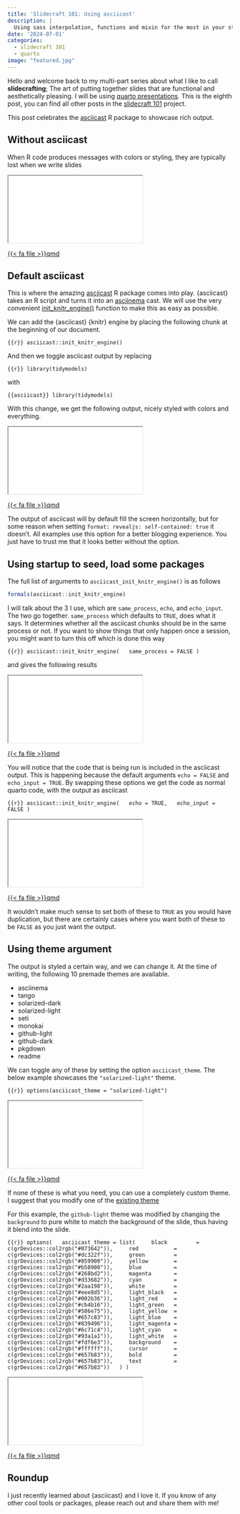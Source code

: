 ```yaml
---
title: 'Slidecraft 101: Using asciicast'
description: |
  Using sass interpolation, functions and mixin for the most in your style sheets
date: '2024-07-01'
categories:
  - slidecraft 101
  - quarto
image: "featured.jpg"
---
```


Hello and welcome back to my multi-part series about what I like to call **slidecrafting**; The art of putting together slides that are functional and aesthetically pleasing. I will be using [quarto presentations](https://quarto.org/). This is the eighth post, you can find all other posts in the [slidecraft 101](../../project/slidecraft-101/index.qmd#blog-posts) project.

This post celebrates the [asciicast](https://github.com/r-lib/asciicast) R package to showcase rich output.

## Without asciicast

When R code produces messages with colors or styling, they are typically lost when we write slides

<iframe class="slide-deck" src="_no-asciicast.html">

</iframe>

<a href="_no-asciicast.qmd" target="_blank" class="listing-slides btn-links">{{< fa file >}}qmd<a>

## Default asciicast

This is where the amazing [asciicast](https://github.com/r-lib/asciicast) R package comes into play. {asciicast} takes an R script and turns it into an [asciinema](https://asciinema.org/) cast. We will use the very convenient [init_knitr_engine()](https://asciicast.r-lib.org/reference/init_knitr_engine.html) function to make this as easy as possible.

We can add the {asciicast} {knitr} engine by placing the following chunk at the beginning of our document.

```{{r}}
asciicast::init_knitr_engine()
```

And then we toggle asciicast output by replacing 

```{{r}}
library(tidymodels)
```

with

```{{asciicast}}
library(tidymodels)
```

With this change, we get the following output, nicely styled with colors and everything.

<iframe class="slide-deck" src="_asciicast-default.html">

</iframe>

<a href="_asciicast-default.qmd" target="_blank" class="listing-slides btn-links">{{< fa file >}}qmd<a>

::: {.callout-note}
The output of asciicast will by default fill the screen horizontally, but for some reason when setting `format: revealjs: self-contained: true` it doesn't. All examples use this option for a better blogging experience. You just have to trust me that it looks better without the option.
:::

## Using startup to seed, load some packages

The full list of arguments to `asciicast_init_knitr_engine()` is as follows

```r
formals(asciicast::init_knitr_engine)
```

I will talk about the 3 I use, which are `same_process`, `echo`, and `echo_input`. The two go together. `same_process` which defaults to `TRUE`, does what it says. It determines whether all the asciicast chunks should be in the same process or not. If you want to show things that only happen once a session, you might want to turn this off which is done this way

```{{r}}
asciicast::init_knitr_engine(
  same_process = FALSE
)
```

and gives the following results

<iframe class="slide-deck" src="_asciicast-same_process.html">

</iframe>

<a href="_asciicast-same_process.qmd" target="_blank" class="listing-slides btn-links">{{< fa file >}}qmd<a>

You will notice that the code that is being run is included in the asciicast output. This is happening because the default arguments `echo = FALSE` and `echo_input = TRUE`. By swapping these options we get the code as normal quarto code, with the output as asciicast

```{{r}}
asciicast::init_knitr_engine(
  echo = TRUE,
  echo_input = FALSE
)
```

<iframe class="slide-deck" src="_asciicast-echos.html">

</iframe>

<a href="_asciicast-echos.qmd" target="_blank" class="listing-slides btn-links">{{< fa file >}}qmd<a>

It wouldn't make much sense to set both of these to `TRUE` as you would have duplication, but there are certainly cases where you want both of these to be `FALSE` as you just want the output.

## Using theme argument

The output is styled a certain way, and we can change it. At the time of writing, the following 10 premade themes are available.

- asciinema
- tango
- solarized-dark
- solarized-light
- seti
- monokai
- github-light
- github-dark
- pkgdown
- readme

We can toggle any of these by setting the option `asciicast_theme`. The below example showcases the `"solarized-light"` theme.

```{{r}}
options(asciicast_theme = "solarized-light")
```

<iframe class="slide-deck" src="_asciicast-solarized.html">

</iframe>

<a href="_asciicast-solarized.qmd" target="_blank" class="listing-slides btn-links">{{< fa file >}}qmd<a>

If none of these is what you need, you can use a completely custom theme. I suggest that you modify one of the [existing theme](https://github.com/r-lib/asciicast/blob/4e6302182264a0fe7c58c427c9878b9135dac4fd/R/svg.R#L190)

For this example, the `github-light` theme was modified by changing the `background` to pure white to match the background of the slide, thus having it blend into the slide.

```{{r}}
options(
  asciicast_theme = list(
    black         = c(grDevices::col2rgb("#073642")),
    red           = c(grDevices::col2rgb("#dc322f")),
    green         = c(grDevices::col2rgb("#859900")),
    yellow        = c(grDevices::col2rgb("#b58900")),
    blue          = c(grDevices::col2rgb("#268bd2")),
    magenta       = c(grDevices::col2rgb("#d33682")),
    cyan          = c(grDevices::col2rgb("#2aa198")),
    white         = c(grDevices::col2rgb("#eee8d5")),
    light_black   = c(grDevices::col2rgb("#002b36")),
    light_red     = c(grDevices::col2rgb("#cb4b16")),
    light_green   = c(grDevices::col2rgb("#586e75")),
    light_yellow  = c(grDevices::col2rgb("#657c83")),
    light_blue    = c(grDevices::col2rgb("#839496")),
    light_magenta = c(grDevices::col2rgb("#6c71c4")),
    light_cyan    = c(grDevices::col2rgb("#93a1a1")),
    light_white   = c(grDevices::col2rgb("#fdf6e3")),
    background    = c(grDevices::col2rgb("#ffffff")),
    cursor        = c(grDevices::col2rgb("#657b83")),
    bold          = c(grDevices::col2rgb("#657b83")),
    text          = c(grDevices::col2rgb("#657b83"))
  )
)
```

<iframe class="slide-deck" src="_asciicast-theme.html">

</iframe>

<a href="_asciicast-theme.qmd" target="_blank" class="listing-slides btn-links">{{< fa file >}}qmd<a>

## Roundup

I just recently learned about {asciicast} and I love it. If you know of any other cool tools or packages, please reach out and share them with me!

